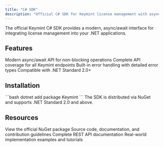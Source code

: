 ```yaml
---
title: "C# SDK"
description: "Official C# SDK for Keymint license management with async/await support."
---
```


<Info>
The official Keymint C# SDK provides a modern, async/await interface for integrating license management into your .NET applications.
</Info>

## Features

<CardGroup cols={2}>
  <Card title="Async/Await Support" icon="bolt">
    Modern async/await API for non-blocking operations
  </Card>
  <Card title="Comprehensive Coverage" icon="shield-check">
    Complete API coverage for all Keymint endpoints
  </Card>
  <Card title="Error Handling" icon="triangle-exclamation">
    Built-in error handling with detailed error types
  </Card>
  <Card title=".NET Standard" icon="dotnet">
    Compatible with .NET Standard 2.0+
  </Card>
</CardGroup>

## Installation

<Tabs>
  <Tab title="NuGet">
    ```bash
    dotnet add package Keymint
    ```
  </Tab>
</Tabs>

<Note>
The SDK is distributed via NuGet and supports .NET Standard 2.0 and above.
</Note>

## Resources

<CardGroup cols={2}>
  <Card title="NuGet Package" icon="box" href="https://www.nuget.org/packages/Keymint">
    View the official NuGet package
  </Card>
  <Card title="GitHub Repository" icon="github" href="https://github.com/keymint-dev/Keymint-CSharp">
    Source code, documentation, and contribution guidelines
  </Card>
  <Card title="API Reference" icon="book" href="/api-reference/overview">
    Complete REST API documentation
  </Card>
  <Card title="Example Projects" icon="code" href="https://github.com/keymint-dev/examples">
    Real-world implementation examples and tutorials
  </Card>
</CardGroup>
